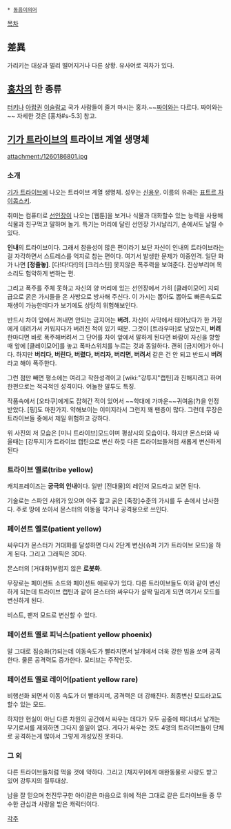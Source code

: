  * [[동음이의어]]

[[목차]]
== 差異 == 
가리키는 대상과 멀리 떨어지거나 다른 상황. 유사어로 격차가 있다.

== [[홍차]]의 한 종류 ==
[[터키]]나 [[아랍]]권 [[이슬람교]] 국가 사람들이 즐겨 마시는 홍차.~~[[짜이]]와는 다르다. 짜이와는~~ 자세한 것은 [홍차#s-5.3] 참고.
== [[기가 트라이브]]의 트라이브 계열 생명체 ==
attachment:/1260186801.jpg

=== 소개 ===
[[기가 트라이브]]에 나오는 트라이브 계열 생명체. 성우는 [[신용우]]. 이름의 유래는 [[표트르 차이콥스키]].

취미는 컴퓨터로 [[선인장]]이 나오는 [웹툰]을 보거나 식물과 대화할수 있는 능력을 사용해 식물과 친구먹고 말하며 놀기. 특기는 머리에 달린 선인장 가시날리기, 손에서도 날릴 수 있다.

'''인내'''의 트라이브이다. 그래서 참을성이 많은 편이라기 보단 자신이 인내의 트라이브라는걸 자각하면서 스트레스를 억지로 참는 편이다. 여기서 발생한 문제가 이중인격. 일단 화가 나면 '''[정줄놓]'''. [다!다!다!]의 [크리스틴] 못지않은 폭주력을 보여준다. 진상부리며 목소리도 험악하게 변하는 편.

그리고 폭주를 주체 못하고 자신의 양 머리에 있는 선인장에서 가히 [클레이모어] 지뢰급으로 굵은 가시들을 온 사방으로 방사해 주신다. 이 가시는 뽑아도 뽑아도 빠른속도로 재생이 가능한데다가 보기에도 상당히 위험해보인다.

반드시 차이 앞에서 꺼내면 안되는 금지어는 '''버려.''' 자신이 사막에서 태어났다가 한 가정에게 데려가서 키워지다가 버려진 적이 있기 때문. 그것이 [트라우마]로 남았는지, '''버려''' 한마디면 바로 폭주해버려서 그 단어를 차이 앞에서 말하게 된다면 바람이 자신을 향할 때 앞에 [클레이모어]를 놓고 폭파스위치를 누르는 것과 동일하다. 괜히 [금지어]가 아니다. 하지만 '''버리다, 버린다, 버렸다, 버리자, 버리면, 버려서''' 같은 건 안 되고 반드시 '''버려'''라고 해야 폭주한다.

그런 점만 빼면 평소에는 여리고 착한성격이고 [wiki:"강투지"캡틴]과 친해지려고 하며 한편으로는 적극적인 성격이다. 어눌한 말투도 특징.

작품속에서 [오타쿠]에게도 잡혀간 적이 있어서 ~~학대에 가까운~~귀여움(?)을 인정받았다. [핑]도 마찬가지. 약해보이는 이미지라서 그런지 꽤 팬층이 많다. 그런데 무장은 트라이브들 중에서 제일 위험하고 강하다.
 
위 사진의 저 모습은 [미니 트라이브]모드이며 평상시의 모습이다. 하지만 몬스터와 싸울때는 [강투지]가 트라이브 캡틴으로 변신 하듯 다른 트라이브들처럼 새롭게 변신하게 된다

=== 트라이브 옐로(tribe yellow) ===
캐치프레이즈는 '''궁극의 인내'''이다. 일반 [전대물]의 레인저 모드라고 보면 된다.

기술로는 스파인 샤워가 있으며 아주 짧고 굵은 [죽창]수준의 가시를 두 손에서 난사한다. 주로 땅에 쏘아서 몬스터의 이동을 막거나 공격용으로 쓰인다.

=== 페이션트 옐로(patient yellow) ===
싸우다가 몬스터가 거대화를 달성하면 다시 2단계 변신(슈퍼 기가 트라이브 모드)을 하게 된다. 그리고 그래픽은 3D다.

몬스터의 [거대화]부럽지 않은 '''로봇화'''.

무장로는 페이션트 소드와 페이션트 애로우가 있다. 다른 트라이브들도 이와 같이 변신하게 되는데 트라이브 캡틴과 같이 몬스터와 싸우다가 살짝 밀리게 되면 여기서 모드를 변신하게 된다.

비스트, 팬저 모드로 변신할 수 있다.

=== 페이션트 옐로 피닉스(patient yellow phoenix) ===
말 그대로 짐승화(?)되는데 이동속도가 빨라지면서 날개에서 더욱 강한 빔을 쏘며 공격한다. 물론 공격력도 증가한다. 모티브는 주작인듯.

=== 페이션트 옐로 레이어(patient yellow rare) ===
비행선화 되면서 이동 속도가 더 빨라지며, 공격력은 더 강해진다. 최종변신 모드라고도 할수 있는 모드.

하지만 현실이 아닌 다른 차원의 공간에서 싸우는 데다가 모두 공중에 떠다녀서 날개는 무기로서를 제외하면 그다지 쓸일이 없다. 게다가 싸우는 것도 4명의 트라이브들이 단체로 공격하는게 많아서 그렇게 개성있진 못하다.

=== 그 외 ===
다른 트라이브들처럼 먹을 것에 약하다. 그리고 [채지우]에게 애완동물로 사랑도 받고 있어 강투지의 질투대상.

남을 잘 믿으며 천진무구한 아이같은 마음으로 위에 적은 그대로 같은 트라이브들 중 무수한 관심과 사랑을 받은 캐릭터이다. 

[[각주]]
